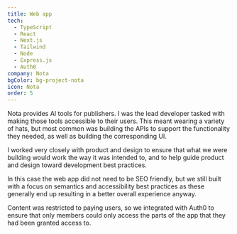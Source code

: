 ```yaml
---
title: Web app
tech:
  - TypeScript
  - React
  - Next.js
  - Tailwind
  - Node
  - Express.js
  - Auth0
company: Nota
bgColor: bg-project-nota
icon: Nota
order: 5
---
```


Nota provides AI tools for publishers. I was the lead developer tasked with making those tools accessible to their users. This meant wearing a variety of hats, but most common was building the APIs to support the functionality they needed, as well as building the corresponding UI.

I worked very closely with product and design to ensure that what we were building would work the way it was intended to, and to help guide product and design toward development best practices.

In this case the web app did not need to be SEO friendly, but we still built with a focus on semantics and accessibility best practices as these generally end up resulting in a better overall experience anyway.

Content was restricted to paying users, so we integrated with Auth0 to ensure that only members could only access the parts of the app that they had been granted access to.
